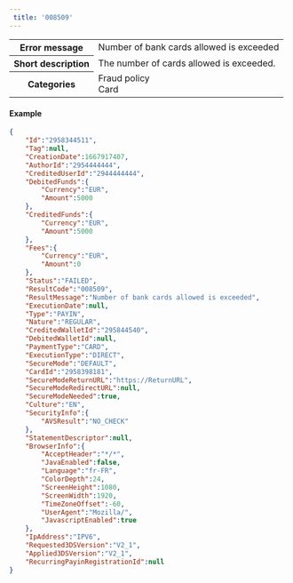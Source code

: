 ---  
 title: '008509'  
---  
  
<table>
    <tbody>
        <tr>
            <th class="header"><strong>Error message</strong></th>
            <td class="content">Number of bank cards allowed is exceeded</td>
        </tr>
        <tr>
            <th class="header"><strong>Short description</strong></th>
            <td class="content">The number of cards allowed is exceeded.</td>
        </tr>
        <tr>
            <th class="header"><strong>Categories</strong></th>
            <td class="content">  
<div class="label">Fraud policy</div>  
<div class="label">Card</div>
</td>
        </tr>
    </tbody>
</table>  

#### Example  
```json API Response
{
    "Id":"2958344511",
    "Tag":null,
    "CreationDate":1667917407,
    "AuthorId":"2954444444",
    "CreditedUserId":"2944444444",
    "DebitedFunds":{
        "Currency":"EUR",
        "Amount":5000
    },
    "CreditedFunds":{
        "Currency":"EUR",
        "Amount":5000
    },
    "Fees":{
        "Currency":"EUR",
        "Amount":0
    },
    "Status":"FAILED",
    "ResultCode":"008509",
    "ResultMessage":"Number of bank cards allowed is exceeded",
    "ExecutionDate":null,
    "Type":"PAYIN",
    "Nature":"REGULAR",
    "CreditedWalletId":"295844540",
    "DebitedWalletId":null,
    "PaymentType":"CARD",
    "ExecutionType":"DIRECT",
    "SecureMode":"DEFAULT",
    "CardId":"2958398181",
    "SecureModeReturnURL":"https://ReturnURL",
    "SecureModeRedirectURL":null,
    "SecureModeNeeded":true,
    "Culture":"EN",
    "SecurityInfo":{
        "AVSResult":"NO_CHECK"
    },
    "StatementDescriptor":null,
    "BrowserInfo":{
        "AcceptHeader":"*/*",
        "JavaEnabled":false,
        "Language":"fr-FR",
        "ColorDepth":24,
        "ScreenHeight":1080,
        "ScreenWidth":1920,
        "TimeZoneOffset":-60,
        "UserAgent":"Mozilla/",
        "JavascriptEnabled":true
    },
    "IpAddress":"IPV6",
    "Requested3DSVersion":"V2_1",
    "Applied3DSVersion":"V2_1",
    "RecurringPayinRegistrationId":null
}
```